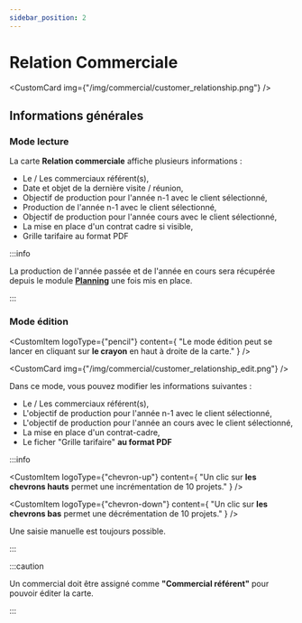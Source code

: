 ```yaml
---
sidebar_position: 2
---
```



# Relation Commerciale

<CustomCard img={"/img/commercial/customer_relationship.png"} />

## Informations générales

### Mode lecture

La carte **Relation commerciale** affiche plusieurs informations :

- Le / Les commerciaux référent(s),
- Date et objet de la dernière visite / réunion,
- Objectif de production pour l'année n-1 avec le client sélectionné,
- Production de l'année n-1 avec le client sélectionné,
- Objectif de production pour l'année cours avec le client sélectionné,
- La mise en place d'un contrat cadre si visible,
- Grille tarifaire au format PDF

:::info

La production de l'année passée et de l'année en cours sera récupérée depuis le module **[Planning](/docs/category/planning)** une fois mis en place.

:::

### Mode édition

<CustomItem
  logoType={"pencil"}
  content={
    "Le mode édition peut se lancer en cliquant sur <b>le crayon</b> en haut à droite de la carte."
  }
/>

<CustomCard img={"/img/commercial/customer_relationship_edit.png"} />

Dans ce mode, vous pouvez modifier les informations suivantes :

- Le / Les commerciaux référent(s),
- L'objectif de production pour l'année n-1 avec le client sélectionné,
- L'objectif de production pour l'année an cours avec le client sélectionné,
- La mise en place d'un contrat-cadre,
- Le ficher "Grille tarifaire" **au format PDF**

:::info

<CustomItem
  logoType={"chevron-up"}
  content={
    "Un clic sur <b>les chevrons hauts</b> permet une incrémentation de 10 projets."
  }
/>

<CustomItem
  logoType={"chevron-down"}
  content={
    "Un clic sur <b>les chevrons bas</b> permet une décrémentation de 10 projets."
  }
/>

Une saisie manuelle est toujours possible.

:::

:::caution

Un commercial doit être assigné comme **"Commercial référent"** pour pouvoir éditer la carte.

:::
